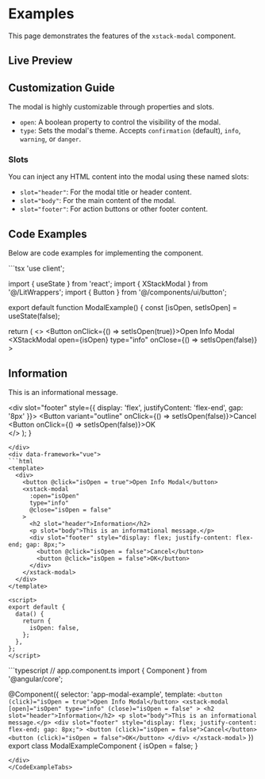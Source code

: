 
# Examples

This page demonstrates the features of the `xstack-modal` component.

## Live Preview

<div className="my-6 rounded-lg border p-4 shadow-md">
  <ModalExampleLoader />
</div>

## Customization Guide

The modal is highly customizable through properties and slots.

- `open`: A boolean property to control the visibility of the modal.
- `type`: Sets the modal's theme. Accepts `confirmation` (default), `info`, `warning`, or `danger`.

### Slots

You can inject any HTML content into the modal using these named slots:
- `slot="header"`: For the modal title or header content.
- `slot="body"`: For the main content of the modal.
- `slot="footer"`: For action buttons or other footer content.

## Code Examples

Below are code examples for implementing the component.

<CodeExampleTabs>
<div data-framework="react">
```tsx
'use client';

import { useState } from 'react';
import { XStackModal } from '@/LitWrappers';
import { Button } from '@/components/ui/button';

export default function ModalExample() {
  const [isOpen, setIsOpen] = useState(false);

  return (
    <>
      <Button onClick={() => setIsOpen(true)}>Open Info Modal</Button>
      <XStackModal
        open={isOpen}
        type="info"
        onClose={() => setIsOpen(false)}
      >
        <h2 slot="header">Information</h2>
        <p slot="body">This is an informational message.</p>
        <div slot="footer" style={{ display: 'flex', justifyContent: 'flex-end', gap: '8px' }}>
          <Button variant="outline" onClick={() => setIsOpen(false)}>Cancel</Button>
          <Button onClick={() => setIsOpen(false)}>OK</Button>
        </div>
      </XStackModal>
    </>
  );
}
```
</div>
<div data-framework="vue">
```html
<template>
  <div>
    <button @click="isOpen = true">Open Info Modal</button>
    <xstack-modal
      :open="isOpen"
      type="info"
      @close="isOpen = false"
    >
      <h2 slot="header">Information</h2>
      <p slot="body">This is an informational message.</p>
      <div slot="footer" style="display: flex; justify-content: flex-end; gap: 8px;">
        <button @click="isOpen = false">Cancel</button>
        <button @click="isOpen = false">OK</button>
      </div>
    </xstack-modal>
  </div>
</template>

<script>
export default {
  data() {
    return {
      isOpen: false,
    };
  },
};
</script>
```
</div>
<div data-framework="angular">
```typescript
// app.component.ts
import { Component } from '@angular/core';

@Component({
  selector: 'app-modal-example',
  template: `
    <button (click)="isOpen = true">Open Info Modal</button>
    <xstack-modal
      [open]="isOpen"
      type="info"
      (close)="isOpen = false"
    >
      <h2 slot="header">Information</h2>
      <p slot="body">This is an informational message.</p>
      <div slot="footer" style="display: flex; justify-content: flex-end; gap: 8px;">
        <button (click)="isOpen = false">Cancel</button>
        <button (click)="isOpen = false">OK</button>
      </div>
    </xstack-modal>
  `
})
export class ModalExampleComponent {
  isOpen = false;
}
```
</div>
</CodeExampleTabs>